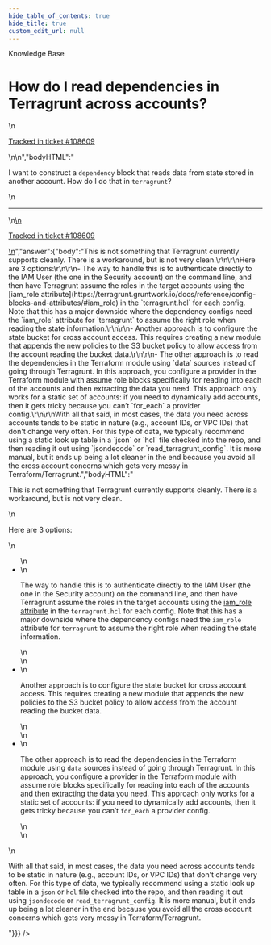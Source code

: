 ```yaml
---
hide_table_of_contents: true
hide_title: true
custom_edit_url: null
---
```



<CenterLayout>
<span className="searchCategory">Knowledge Base</span>
<h1>How do I read dependencies in Terragrunt across accounts?</h1>
<GitHub discussion={{"id":"D_kwDOF8slf84APjgM","number":419,"author":{"login":"yorinasub17"},"title":"How do I read dependencies in Terragrunt across accounts?","body":"\nI want to construct a `dependency` block that reads data from state stored in another account. How do I do that in `terragrunt`?\n\n---\n\n<ins datetime=\"2022-05-16T14:51:14Z\">\n  <p><a href=\"https://support.gruntwork.io/hc/requests/108609\">Tracked in ticket #108609</a></p>\n</ins>\n","bodyHTML":"<p dir=\"auto\">I want to construct a <code class=\"notranslate\">dependency</code> block that reads data from state stored in another account. How do I do that in <code class=\"notranslate\">terragrunt</code>?</p>\n<hr>\n<ins datetime=\"2022-05-16T14:51:14Z\">\n  <p dir=\"auto\"><a href=\"https://support.gruntwork.io/hc/requests/108609\" rel=\"nofollow\">Tracked in ticket #108609</a></p>\n</ins>","answer":{"body":"This is not something that Terragrunt currently supports cleanly. There is a workaround, but is not very clean.\r\n\r\nHere are 3 options:\r\n\r\n- The way to handle this is to authenticate directly to the IAM User (the one in the Security account) on the command line, and then have Terragrunt assume the roles in the target accounts using the [iam_role attribute](https://terragrunt.gruntwork.io/docs/reference/config-blocks-and-attributes/#iam_role) in the `terragrunt.hcl` for each config. Note that this has a major downside where the dependency configs need the `iam_role` attribute for `terragrunt` to assume the right role when reading the state information.\r\n\r\n- Another approach is to configure the state bucket for cross account access. This requires creating a new module that appends the new policies to the S3 bucket policy to allow access from the account reading the bucket data.\r\n\r\n- The other approach is to read the dependencies in the Terraform module using `data` sources instead of going through Terragrunt. In this approach, you configure a provider in the Terraform module with assume role blocks specifically for reading into each of the accounts and then extracting the data you need. This approach only works for a static set of accounts: if you need to dynamically add accounts, then it gets tricky because you can’t `for_each` a provider config.\r\n\r\nWith all that said, in most cases, the data you need across accounts tends to be static in nature (e.g., account IDs, or VPC IDs) that don't change very often. For this type of data, we typically recommend using a static look up table in a `json` or `hcl` file checked into the repo, and then reading it out using `jsondecode` or `read_terragrunt_config`. It is more manual, but it ends up being a lot cleaner in the end because you avoid all the cross account concerns which gets very messy in Terraform/Terragrunt.","bodyHTML":"<p dir=\"auto\">This is not something that Terragrunt currently supports cleanly. There is a workaround, but is not very clean.</p>\n<p dir=\"auto\">Here are 3 options:</p>\n<ul dir=\"auto\">\n<li>\n<p dir=\"auto\">The way to handle this is to authenticate directly to the IAM User (the one in the Security account) on the command line, and then have Terragrunt assume the roles in the target accounts using the <a href=\"https://terragrunt.gruntwork.io/docs/reference/config-blocks-and-attributes/#iam_role\" rel=\"nofollow\">iam_role attribute</a> in the <code class=\"notranslate\">terragrunt.hcl</code> for each config. Note that this has a major downside where the dependency configs need the <code class=\"notranslate\">iam_role</code> attribute for <code class=\"notranslate\">terragrunt</code> to assume the right role when reading the state information.</p>\n</li>\n<li>\n<p dir=\"auto\">Another approach is to configure the state bucket for cross account access. This requires creating a new module that appends the new policies to the S3 bucket policy to allow access from the account reading the bucket data.</p>\n</li>\n<li>\n<p dir=\"auto\">The other approach is to read the dependencies in the Terraform module using <code class=\"notranslate\">data</code> sources instead of going through Terragrunt. In this approach, you configure a provider in the Terraform module with assume role blocks specifically for reading into each of the accounts and then extracting the data you need. This approach only works for a static set of accounts: if you need to dynamically add accounts, then it gets tricky because you can’t <code class=\"notranslate\">for_each</code> a provider config.</p>\n</li>\n</ul>\n<p dir=\"auto\">With all that said, in most cases, the data you need across accounts tends to be static in nature (e.g., account IDs, or VPC IDs) that don't change very often. For this type of data, we typically recommend using a static look up table in a <code class=\"notranslate\">json</code> or <code class=\"notranslate\">hcl</code> file checked into the repo, and then reading it out using <code class=\"notranslate\">jsondecode</code> or <code class=\"notranslate\">read_terragrunt_config</code>. It is more manual, but it ends up being a lot cleaner in the end because you avoid all the cross account concerns which gets very messy in Terraform/Terragrunt.</p>"}}} />

</CenterLayout>
  

<!-- ##DOCS-SOURCER-START
{
  "sourcePlugin": "github-discussions",
  "hash": "f40b70bb28de25b371774c5a8767cf46"
}
##DOCS-SOURCER-END -->
